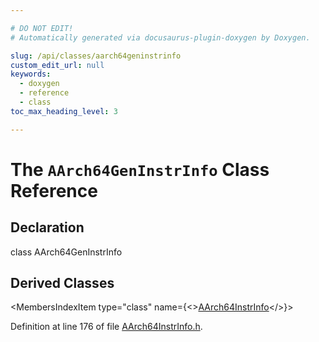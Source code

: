 ```yaml
---

# DO NOT EDIT!
# Automatically generated via docusaurus-plugin-doxygen by Doxygen.

slug: /api/classes/aarch64geninstrinfo
custom_edit_url: null
keywords:
  - doxygen
  - reference
  - class
toc_max_heading_level: 3

---
```





# The `AArch64GenInstrInfo` Class Reference

<DoxygenPage pluginConfig={pluginConfig}>



## Declaration

<CodeBlock>class AArch64GenInstrInfo</CodeBlock>

## Derived Classes

<MembersIndex>

<MembersIndexItem
  type="class"
  name={<><a href="/docs/api/classes/llvm/aarch64instrinfo">AArch64InstrInfo</a></>}>
</MembersIndexItem>

</MembersIndex>


Definition at line 176 of file <a href="/docs/api/files/lib/lib/target/lib/target/aarch64/aarch64instrinfo-h">AArch64InstrInfo.h</a>.

</DoxygenPage>
